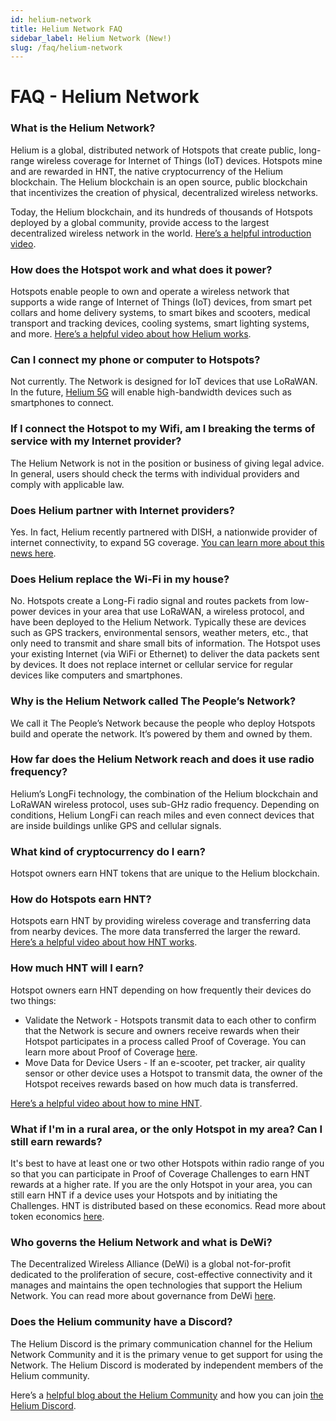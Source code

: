 ```yaml
---
id: helium-network 
title: Helium Network FAQ
sidebar_label: Helium Network (New!)
slug: /faq/helium-network
---
```


# FAQ - Helium Network

### What is the Helium Network? 
Helium is a global, distributed network of Hotspots that create public, long-range wireless coverage for Internet of Things (IoT) devices. Hotspots mine and are rewarded in HNT, the native cryptocurrency of the Helium blockchain. The Helium blockchain is an open source, public blockchain that incentivizes the creation of physical, decentralized wireless networks. 

Today, the Helium blockchain, and its hundreds of thousands of Hotspots deployed by a global community, provide access to the largest decentralized wireless network in the world. [Here’s a helpful introduction video](https://youtu.be/Vx9YyS7-d3g).

### How does the Hotspot work and what does it power? 
Hotspots enable people to own and operate a wireless network that supports a wide range of Internet of Things (IoT) devices, from smart pet collars and home delivery systems, to smart bikes and scooters, medical transport and tracking devices, cooling systems, smart lighting systems, and more. [Here’s a helpful video about how Helium works](https://www.youtube.com/watch?v=67aQeZTaqNY). 

### Can I connect my phone or computer to Hotspots?
Not currently. The Network is designed for IoT devices that use LoRaWAN. In the future, [Helium 5G](https://www.helium.com/5g) will enable high-bandwidth devices such as smartphones to connect. 

### If I connect the Hotspot to my Wifi, am I breaking the terms of service with my Internet provider? 
The Helium Network is not in the position or business of giving legal advice. In general, users should check the terms with individual providers and comply with applicable law.

### Does Helium partner with Internet providers? 
Yes. In fact, Helium recently partnered with DISH, a nationwide provider of internet connectivity, to expand 5G coverage. [You can learn more about this news here](https://ir.dish.com/news-releases/news-release-details/dish-partners-helium-leverage-helium-networks-blockchain-model).

### Does Helium replace the Wi-Fi in my house?
No. Hotspots create a Long-Fi radio signal and routes packets from low-power devices in your area that use LoRaWAN, a wireless protocol, and have been deployed to the Helium Network. Typically these are devices such as GPS trackers, environmental sensors, weather meters, etc., that only need to transmit and share small bits of information. The Hotspot uses your existing Internet (via WiFi or Ethernet) to deliver the data packets sent by devices. It does not replace internet or cellular service for regular devices like computers and smartphones.

### Why is the Helium Network called The People’s Network? 
We call it The People’s Network because the people who deploy Hotspots build and operate the network. It’s powered by them and owned by them.

### How far does the Helium Network reach and does it use radio frequency? 
Helium’s LongFi technology, the combination of the Helium blockchain and LoRaWAN wireless protocol, uses sub-GHz radio frequency. Depending on conditions, Helium LongFi can reach miles and even connect devices that are inside buildings unlike GPS and cellular signals. 

### What kind of cryptocurrency do I earn? 
Hotspot owners earn HNT tokens that are unique to the Helium blockchain. 

### How do Hotspots earn HNT? 
Hotspots earn HNT by providing wireless coverage and transferring data from nearby devices. The more data transferred the larger the reward. [Here’s a helpful video about how HNT works](https://www.youtube.com/watch?v=B0JOB88MHSI). 


### How much HNT will I earn? 
Hotspot owners earn HNT depending on how frequently their devices do two things: 
* Validate the Network - Hotspots transmit data to each other to confirm that the Network is secure and owners receive rewards when their Hotspot participates in a process called Proof of Coverage. You can learn more about Proof of Coverage [here](https://docs.helium.com/blockchain/proof-of-coverage).
* Move Data for Device Users - If an e-scooter, pet tracker, air quality sensor or other device uses a Hotspot to transmit data, the owner of the Hotspot receives rewards based on how much data is transferred.

[Here’s a helpful video about how to mine HNT](https://www.youtube.com/watch?v=kmsk8lTrrts).

### What if I'm in a rural area, or the only Hotspot in my area? Can I still earn rewards?
It's best to have at least one or two other Hotspots within radio range of you so that you can participate in Proof of Coverage Challenges to earn HNT rewards at a higher rate. If you are the only Hotspot in your area, you can still earn HNT if a device uses your Hotspots and by initiating the Challenges. HNT is distributed based on these economics. Read more about token economics [here](https://www.helium.com/token).

### Who governs the Helium Network and what is DeWi? 
The Decentralized Wireless Alliance (DeWi) is a global not-for-profit dedicated to the proliferation of secure, cost-effective connectivity and it manages and maintains the open technologies that support the Helium Network. You can read more about governance from DeWi [here](http://dewi.org).

### Does the Helium community have a Discord?
The Helium Discord is the primary communication channel for the Helium Network Community and it is the primary venue to get support for using the Network. The Helium Discord is moderated by independent members of the Helium community. 

Here’s a [helpful blog about the Helium Community](https://docs.helium.com/community-governance/) and how you can join [the Helium Discord](https://discord.com/invite/helium). 
